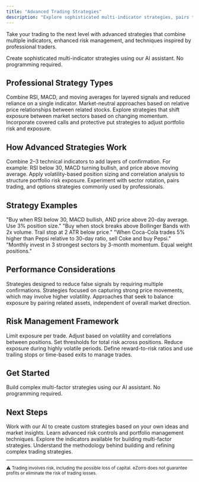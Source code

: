 ```yaml
---
title: "Advanced Trading Strategies"
description: "Explore sophisticated multi-indicator strategies, pairs trading, and institutional techniques to expand your trading toolkit with automated systems."
---
```


Take your trading to the next level with advanced strategies that combine multiple indicators, enhanced risk management, and techniques inspired by professional traders.

<Card title="Advanced Strategy Builder" icon="rocket" href="https://platform.ezorro.app">
  Create sophisticated multi-indicator strategies using our AI assistant. No programming required.
</Card>

## Professional Strategy Types

<CardGroup cols={2}>
  <Card title="Multi-Indicator Fusion" icon="chart-mixed">
    Combine RSI, MACD, and moving averages for layered signals and reduced reliance on a single indicator.
  </Card>

  <Card title="Pairs Trading" icon="arrow-right-arrow-left">
    Market-neutral approaches based on relative price relationships between related stocks.
  </Card>

  <Card title="Sector Rotation" icon="arrows-rotate">
    Explore strategies that shift exposure between market sectors based on changing momentum.
  </Card>

  <Card title="Options Enhancement" icon="chart-line">
    Incorporate covered calls and protective put strategies to adjust portfolio risk and exposure.
  </Card>
</CardGroup>

## How Advanced Strategies Work

<Steps>
  <Step title="Multiple Confirmation Signals">
    Combine 2–3 technical indicators to add layers of confirmation. For example: RSI below 30, MACD turning bullish, and price above moving average.
  </Step>

  <Step title="Enhanced Risk Management">
    Apply volatility-based position sizing and correlation analysis to structure portfolio risk exposure.
  </Step>

  <Step title="Institutional Techniques">
    Experiment with sector rotation, pairs trading, and options strategies commonly used by professionals.
  </Step>
</Steps>

## Strategy Examples

<CardGroup cols={2}>
  <Card title="Power Combo" icon="chart-mixed">
    "Buy when RSI below 30, MACD bullish, AND price above 20-day average. Use 3% position size."
  </Card>

  <Card title="Volatility Breakout" icon="bolt">
    "Buy when stock breaks above Bollinger Bands with 2x volume. Trail stop at 2 ATR below price."
  </Card>

  <Card title="Market Neutral" icon="scale-balanced">
    "When Coca-Cola trades 5% higher than Pepsi relative to 30-day ratio, sell Coke and buy Pepsi."
  </Card>

  <Card title="Sector Momentum" icon="fire">
    "Monthly invest in 3 strongest sectors by 3-month momentum. Equal weight positions."
  </Card>
</CardGroup>

## Performance Considerations

<CardGroup cols={3}>
  <Card title="Multi-Indicator" icon="shield">
    Strategies designed to reduce false signals by requiring multiple confirmations.
  </Card>

  <Card title="Momentum-Based" icon="bolt">
    Strategies focused on capturing strong price movements, which may involve higher volatility.
  </Card>

  <Card title="Market-Neutral" icon="scale-balanced">
    Approaches that seek to balance exposure by pairing related assets, independent of overall market direction.
  </Card>
</CardGroup>

## Risk Management Framework

<Steps>
  <Step title="Position Sizing">
    Limit exposure per trade. Adjust based on volatility and correlations between positions.
  </Step>

  <Step title="Portfolio Heat">
    Set thresholds for total risk across positions. Reduce exposure during highly volatile periods.
  </Step>

  <Step title="Exit Planning">
    Define reward-to-risk ratios and use trailing stops or time-based exits to manage trades.
  </Step>
</Steps>

## Get Started

<Card title="Launch Advanced Builder" icon="rocket" href="https://platform.ezorro.app">
  Build complex multi-factor strategies using our AI assistant. No programming required.
</Card>

## Next Steps

<CardGroup cols={2}>
  <Card title="Custom Strategy Development" icon="wrench" href="/ai-agent/conversational-assistant">
    Work with our AI to create custom strategies based on your own ideas and market insights.
  </Card>

  <Card title="Risk Management" icon="shield" href="/trading-strategies/risk-management">
    Learn advanced risk controls and portfolio management techniques.
  </Card>

  <Card title="Technical Indicators" icon="chart-line" href="/technical/indicators">
    Explore the indicators available for building multi-factor strategies.
  </Card>

  <Card title="Strategy Construction" icon="hammer" href="/technical/strategy-construction">
    Understand the methodology behind building and refining complex trading strategies.
  </Card>
</CardGroup>

---

<sub>⚠️ Trading involves risk, including the possible loss of capital. eZorro does not guarantee profits or eliminate the risk of trading losses.</sub>